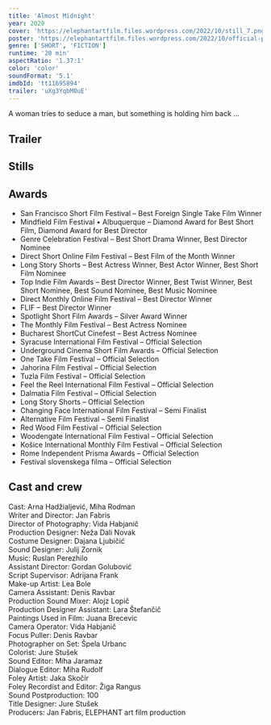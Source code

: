 ```yaml
---
title: 'Almost Midnight'
year: 2020
cover: 'https://elephantartfilm.files.wordpress.com/2022/10/still_7.png'
poster: 'https://elephantartfilm.files.wordpress.com/2022/10/official-poster-i.png'
genre: ['SHORT', 'FICTION']
runtime: '20 min'
aspectRatio: '1.37:1'
color: 'color'
soundFormat: '5.1'
imdbId: 'tt11695894'
trailer: 'uXg3YqbM0uE'
---
```



A woman tries to seduce a man, but something is holding him back …

<h2>Trailer</h2>
<YouTube id={frontmatter.trailer} class="mx-auto my-6" />



<h2>Stills</h2>

<h2>Awards</h2>

- San Francisco Short Film Festival – Best Foreign Single Take Film Winner
- Mindfield Film Festival • Albuquerque – Diamond Award for Best Short Film, Diamond Award for Best Director
- Genre Celebration Festival – Best Short Drama Winner, Best Director Nominee
- Direct Short Online Film Festival – Best Film of the Month Winner
- Long Story Shorts – Best Actress Winner, Best Actor Winner, Best Short Film Nominee
- Top Indie Film Awards – Best Director Winner, Best Twist Winner, Best Short Nominee, Best Sound Nominee, Best Music Nominee
- Direct Monthly Online Film Festival – Best Director Winner
- FLIF – Best Director Winner
- Spotlight Short Film Awards – Silver Award Winner
- The Monthly Film Festival – Best Actress Nominee
- Bucharest ShortCut Cinefest – Best Actress Nominee
- Syracuse International Film Festival – Official Selection
- Underground Cinema Short Film Awards – Official Selection
- One Take Film Festival – Official Selection
- Jahorina Film Festival – Official Selection
- Tuzla Film Festival – Official Selection
- Feel the Reel International Film Festival – Official Selection
- Dalmatia Film Festival – Official Selection
- Long Story Shorts – Official Selection
- Changing Face International Film Festival – Semi Finalist
- Alternative Film Festival – Semi Finalist
- Red Wood Film Festival – Official Selection
- Woodengate International Film Festival – Official Selection
- Košice International Monthly Film Festival – Official Selection
- Rome Independent Prisma Awards – Official Selection
- Festival slovenskega filma – Official Selection

<h2>Cast and crew</h2>

<span class="font-light">Cast:</span> Arna Hadžialjević, Miha Rodman  
<span class="font-light">Writer and Director:</span> Jan Fabris  
<span class="font-light">Director of Photography:</span> Vida Habjanič  
<span class="font-light">Production Designer:</span> Neža Dali Novak  
<span class="font-light">Costume Designer:</span> Dajana Ljubičić  
<span class="font-light">Sound Designer:</span> Julij Zornik  
<span class="font-light">Music:</span> Ruslan Perezhilo  
<span class="font-light">Assistant Director:</span> Gordan Golubović  
<span class="font-light">Script Supervisor:</span> Adrijana Frank  
<span class="font-light">Make-up Artist:</span> Lea Bole  
<span class="font-light">Camera Assistant:</span> Denis Ravbar  
<span class="font-light">Production Sound Mixer:</span> Alojz Lopič  
<span class="font-light">Production Designer Assistant:</span> Lara Štefančič  
<span class="font-light">Paintings Used in Film:</span> Juana Brecevic  
<span class="font-light">Camera Operator:</span> Vida Habjanič  
<span class="font-light">Focus Puller:</span> Denis Ravbar  
<span class="font-light">Photographer on Set:</span> Špela Urbanc  
<span class="font-light">Colorist:</span> Jure Stušek  
<span class="font-light">Sound Editor:</span> Miha Jaramaz  
<span class="font-light">Dialogue Editor:</span> Miha Rudolf  
<span class="font-light">Foley Artist:</span> Jaka Skočir  
<span class="font-light">Foley Recordist and Editor:</span> Žiga Rangus  
<span class="font-light">Sound Postproduction:</span> 100  
<span class="font-light">Title Designer:</span> Jure Stušek  
<span class="font-light">Producers:</span> Jan Fabris, ELEPHANT art film production  

